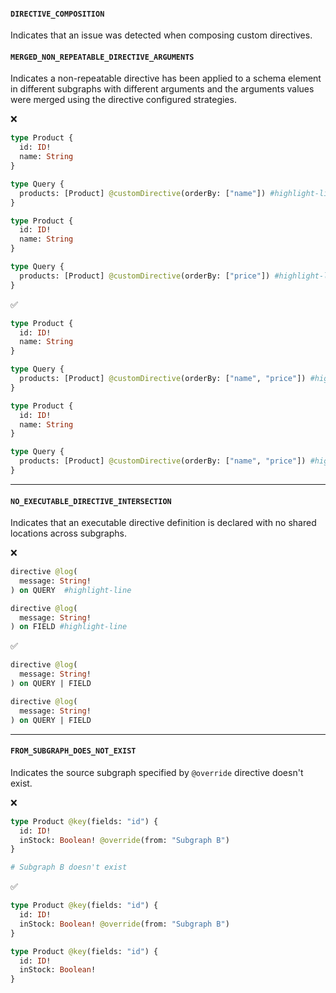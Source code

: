 #### `DIRECTIVE_COMPOSITION`

Indicates that an issue was detected when composing custom directives.

#### `MERGED_NON_REPEATABLE_DIRECTIVE_ARGUMENTS`

Indicates a non-repeatable directive has been applied to a schema element in different subgraphs with different arguments and the arguments values were merged using the directive configured strategies.

<p style="margin-bottom: 0">❌</p>

```graphql title="Subgraph A"
type Product {
  id: ID!
  name: String
}

type Query {
  products: [Product] @customDirective(orderBy: ["name"]) #highlight-line
}
```

```graphql title="Subgraph B"
type Product {
  id: ID!
  name: String
}

type Query {
  products: [Product] @customDirective(orderBy: ["price"]) #highlight-line
}
```

<p style="margin-bottom: 0">✅</p>

```graphql title="Subgraph A"
type Product {
  id: ID!
  name: String
}

type Query {
  products: [Product] @customDirective(orderBy: ["name", "price"]) #highlight-line
}
```

```graphql title="Subgraph B"
type Product {
  id: ID!
  name: String
}

type Query {
  products: [Product] @customDirective(orderBy: ["name", "price"]) #highlight-line
}
```

<hr/>

#### `NO_EXECUTABLE_DIRECTIVE_INTERSECTION`

Indicates that an executable directive definition is declared with no shared locations across subgraphs.

<p style="margin-bottom: 0">❌</p>

<CodeColumns>

```graphql title="Subgraph A"
directive @log(
  message: String!
) on QUERY  #highlight-line
```

```graphql title="Subgraph B"
directive @log(
  message: String!
) on FIELD #highlight-line
```

</CodeColumns>

<p style="margin-bottom: 0">✅</p>

<CodeColumns>

```graphql title="Subgraph A"
directive @log(
  message: String!
) on QUERY | FIELD
```

```graphql title="Subgraph B"
directive @log(
  message: String!
) on QUERY | FIELD
```

</CodeColumns>

<hr/>

#### `FROM_SUBGRAPH_DOES_NOT_EXIST`

Indicates the source subgraph specified by `@override` directive doesn't exist.

<p style="margin-bottom: 0">❌</p>

```graphql title="Subgraph A"
type Product @key(fields: "id") {
  id: ID!
  inStock: Boolean! @override(from: "Subgraph B")
}
```

```graphql title="Subgraph B"
# Subgraph B doesn't exist
```

<p style="margin-bottom: 0">✅</p>

```graphql title="Subgraph A"
type Product @key(fields: "id") {
  id: ID!
  inStock: Boolean! @override(from: "Subgraph B")
}
```

```graphql title="Subgraph B"
type Product @key(fields: "id") {
  id: ID!
  inStock: Boolean!
}
```